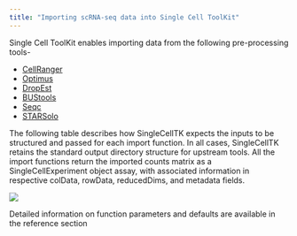 ```yaml
---
title: "Importing scRNA-seq data into Single Cell ToolKit"
---
```


Single Cell ToolKit enables importing data from the following pre-processing tools-

- [CellRanger](https://support.10xgenomics.com/single-cell-gene-expression/software/pipelines/latest/what-is-cell-ranger)
- [Optimus](https://data.humancellatlas.org/pipelines/optimus-workflow)
- [DropEst](https://github.com/hms-dbmi/dropEst)
- [BUStools](https://github.com/BUStools/bustools)
- [Seqc](https://github.com/ambrosejcarr/seqc)
- [STARSolo](https://github.com/alexdobin/STAR/blob/master/docs/STARsolo.md)

The following table describes how SingleCellTK expects the inputs to be structured and passed for each
import function. In all cases, SingleCellTK retains the standard output directory structure for upstream tools. 
All the import functions return the imported counts matrix as a SingleCellExperiment object assay, 
with associated information in respective colData, rowData, reducedDims, and metadata fields. 

![](./sctk_import_functions.png)




Detailed information on function parameters and defaults are available in the reference section


